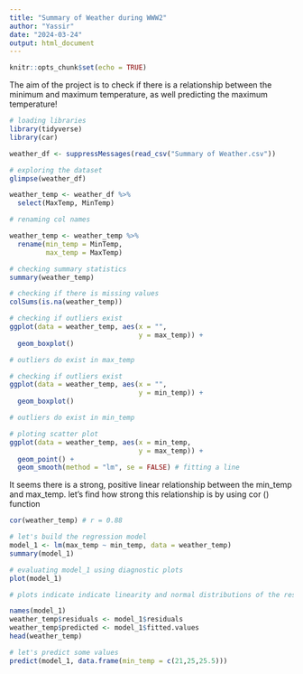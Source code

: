 ```yaml
---
title: "Summary of Weather during WWW2"
author: "Yassir"
date: "2024-03-24"
output: html_document
---
```


```r
knitr::opts_chunk$set(echo = TRUE)
```

The aim of the project is to check if there is a relationship between the minimum and maximum temperature, as well predicting the maximum temperature!
```r
# loading libraries
library(tidyverse)
library(car)
```


```r
weather_df <- suppressMessages(read_csv("Summary of Weather.csv"))

```
```r
# exploring the dataset
glimpse(weather_df)
```

```r
weather_temp <- weather_df %>%
  select(MaxTemp, MinTemp)
```

```r
# renaming col names

weather_temp <- weather_temp %>%
  rename(min_temp = MinTemp,
         max_temp = MaxTemp)
```

```r
# checking summary statistics
summary(weather_temp)
```
```r
# checking if there is missing values
colSums(is.na(weather_temp))
```
```r
# checking if outliers exist
ggplot(data = weather_temp, aes(x = "",
                                y = max_temp)) +
  geom_boxplot()

# outliers do exist in max_temp
```

```r
# checking if outliers exist
ggplot(data = weather_temp, aes(x = "",
                                y = min_temp)) +
  geom_boxplot()

# outliers do exist in min_temp
```

```r
# ploting scatter plot
ggplot(data = weather_temp, aes(x = min_temp,
                                y = max_temp)) +
  geom_point() +
  geom_smooth(method = "lm", se = FALSE) # fitting a line
```
It seems there is a strong, positive linear relationship between the min_temp and max_temp. let's find how strong this relationship is by using cor () function

```r
cor(weather_temp) # r = 0.88
```
```r
# let's build the regression model
model_1 <- lm(max_temp ~ min_temp, data = weather_temp)
summary(model_1)
```

```r
# evaluating model_1 using diagnostic plots
plot(model_1)

# plots indicate indicate linearity and normal distributions of the residuals. While there are outliers, they are not affecting the model, as indicated by residuals vs leverage plot.
```
```r
names(model_1)
weather_temp$residuals <- model_1$residuals
weather_temp$predicted <- model_1$fitted.values
head(weather_temp)
```
```r
# let's predict some values
predict(model_1, data.frame(min_temp = c(21,25,25.5)))
```
